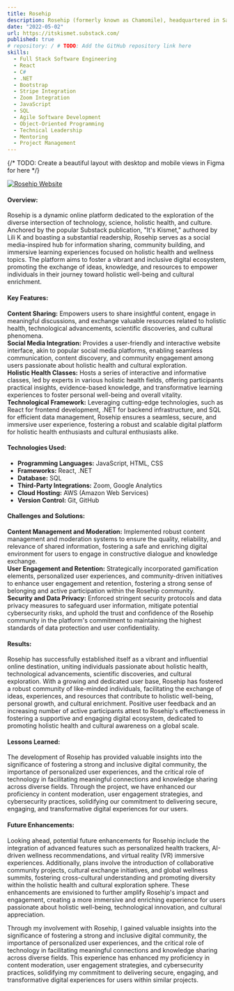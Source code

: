 ```yaml
---
title: Rosehip
description: Rosehip (formerly known as Chamomile), headquartered in Sacramento, CA, is a consumer health and research company in stealth mode.
date: "2022-05-02"
url: https://itskismet.substack.com/
published: true
# repository: / # TODO: Add the GitHub repository link here
skills:
  - Full Stack Software Engineering
  - React
  - C#
  - .NET
  - Bootstrap
  - Stripe Integration
  - Zoom Integration
  - JavaScript
  - SQL
  - Agile Software Development
  - Object-Oriented Programming
  - Technical Leadership
  - Mentoring
  - Project Management
---
```


{/* TODO: Create a beautiful layout with desktop and mobile views in Figma for here */}

[![Rosehip Website](/rosehip-website.png)](https://www.rosehip.com)

#### Overview:

Rosehip is a dynamic online platform dedicated to the exploration of the diverse intersection of technology, science, holistic health, and culture. Anchored by the popular Substack publication, "It's Kismet," authored by Lili K and boasting a substantial readership, Rosehip serves as a social media-inspired hub for information sharing, community building, and immersive learning experiences focused on holistic health and wellness topics. The platform aims to foster a vibrant and inclusive digital ecosystem, promoting the exchange of ideas, knowledge, and resources to empower individuals in their journey toward holistic well-being and cultural enrichment.

#### Key Features:

**Content Sharing:** Empowers users to share insightful content, engage in meaningful discussions, and exchange valuable resources related to holistic health, technological advancements, scientific discoveries, and cultural phenomena.\
**Social Media Integration:** Provides a user-friendly and interactive website interface, akin to popular social media platforms, enabling seamless communication, content discovery, and community engagement among users passionate about holistic health and cultural exploration.\
**Holistic Health Classes:** Hosts a series of interactive and informative classes, led by experts in various holistic health fields, offering participants practical insights, evidence-based knowledge, and transformative learning experiences to foster personal well-being and overall vitality.\
**Technological Framework:** Leveraging cutting-edge technologies, such as React for frontend development, .NET for backend infrastructure, and SQL for efficient data management, Rosehip ensures a seamless, secure, and immersive user experience, fostering a robust and scalable digital platform for holistic health enthusiasts and cultural enthusiasts alike.

#### Technologies Used:

- **Programming Languages:** JavaScript, HTML, CSS
- **Frameworks:** React, .NET
- **Database:** SQL
- **Third-Party Integrations:** Zoom, Google Analytics
- **Cloud Hosting:** AWS (Amazon Web Services)
- **Version Control:** Git, GitHub

#### Challenges and Solutions:

**Content Management and Moderation:** Implemented robust content management and moderation systems to ensure the quality, reliability, and relevance of shared information, fostering a safe and enriching digital environment for users to engage in constructive dialogue and knowledge exchange.\
**User Engagement and Retention:** Strategically incorporated gamification elements, personalized user experiences, and community-driven initiatives to enhance user engagement and retention, fostering a strong sense of belonging and active participation within the Rosehip community.\
**Security and Data Privacy:** Enforced stringent security protocols and data privacy measures to safeguard user information, mitigate potential cybersecurity risks, and uphold the trust and confidence of the Rosehip community in the platform's commitment to maintaining the highest standards of data protection and user confidentiality.

#### Results:

Rosehip has successfully established itself as a vibrant and influential online destination, uniting individuals passionate about holistic health, technological advancements, scientific discoveries, and cultural exploration. With a growing and dedicated user base, Rosehip has fostered a robust community of like-minded individuals, facilitating the exchange of ideas, experiences, and resources that contribute to holistic well-being, personal growth, and cultural enrichment. Positive user feedback and an increasing number of active participants attest to Rosehip's effectiveness in fostering a supportive and engaging digital ecosystem, dedicated to promoting holistic health and cultural awareness on a global scale.

#### Lessons Learned:

The development of Rosehip has provided valuable insights into the significance of fostering a strong and inclusive digital community, the importance of personalized user experiences, and the critical role of technology in facilitating meaningful connections and knowledge sharing across diverse fields. Through the project, we have enhanced our proficiency in content moderation, user engagement strategies, and cybersecurity practices, solidifying our commitment to delivering secure, engaging, and transformative digital experiences for our users.

#### Future Enhancements:

Looking ahead, potential future enhancements for Rosehip include the integration of advanced features such as personalized health trackers, AI-driven wellness recommendations, and virtual reality (VR) immersive experiences. Additionally, plans involve the introduction of collaborative community projects, cultural exchange initiatives, and global wellness summits, fostering cross-cultural understanding and promoting diversity within the holistic health and cultural exploration sphere. These enhancements are envisioned to further amplify Rosehip's impact and engagement, creating a more immersive and enriching experience for users passionate about holistic well-being, technological innovation, and cultural appreciation.

Through my involvement with Rosehip, I gained valuable insights into the significance of fostering a strong and inclusive digital community, the importance of personalized user experiences, and the critical role of technology in facilitating meaningful connections and knowledge sharing across diverse fields. This experience has enhanced my proficiency in content moderation, user engagement strategies, and cybersecurity practices, solidifying my commitment to delivering secure, engaging, and transformative digital experiences for users within similar projects.
